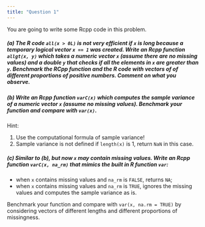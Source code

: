 ```yaml
---
title: "Question 1"
---
```


You are going to write some Rcpp code in this problem.


##### (a) The R code `all(x > 0L)` is not very efficient if `x` is long  because a temporary logical vector `x == 1` was created. Write an Rcpp function `allgt(x, y)` which takes a numeric vector `x` (assume there are no missing values) and a double `y` that checks if all the elements in `x` are greater than `y`. Benchmark the RCpp function and the R code with vectors of of different proportions of positive numbers. Comment on what you observe.




##### (b) Write an Rcpp function `varC(x)` which computes the sample variance of a numeric vector `x` (assume no missing values). Benchmark your function and compare with `var(x)`.

Hint: 

1. Use the computational formula of sample variance! 
2. Sample variance is not defined if `length(x)` is 1, return `NaN` in this case.





##### (c) Similar to (b), but now `x` may contain missing values. Write an Rcpp function `varC(x, na_rm)` that mimics the built in R function `var`:

- when `x` contains missing values and `na_rm` is `FALSE`, returns `NA`;
- when `x` contains missing values and `na_rm` is `TRUE`, ignores the missing values and computes the sample variance as is.

Benchmark your function and compare with `var(x, na.rm = TRUE)` by considering vectors of different lengths and different proportions of missingness.
